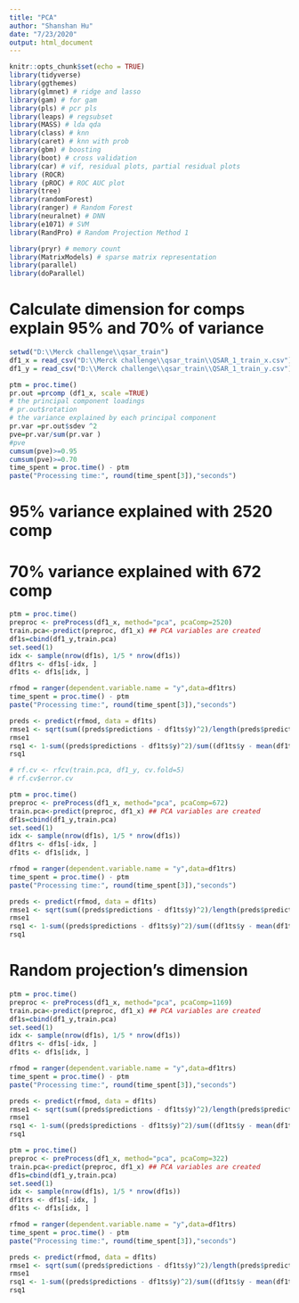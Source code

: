 ```yaml
---
title: "PCA"
author: "Shanshan Hu"
date: "7/23/2020"
output: html_document
---
```


```r
knitr::opts_chunk$set(echo = TRUE)
library(tidyverse)
library(ggthemes)
library(glmnet) # ridge and lasso
library(gam) # for gam
library(pls) # pcr pls
library(leaps) # regsubset
library(MASS) # lda qda
library(class) # knn
library(caret) # knn with prob
library(gbm) # boosting
library(boot) # cross validation
library(car) # vif, residual plots, partial residual plots
library (ROCR) 
library (pROC) # ROC AUC plot
library(tree)
library(randomForest)
library(ranger) # Random Forest
library(neuralnet) # DNN
library(e1071) # SVM
library(RandPro) # Random Projection Method 1

library(pryr) # memory count
library(MatrixModels) # sparse matrix representation
library(parallel)
library(doParallel)
```

# Calculate dimension for comps explain 95% and 70% of variance
```r
setwd("D:\\Merck challenge\\qsar_train")
df1_x = read_csv("D:\\Merck challenge\\qsar_train\\QSAR_1_train_x.csv") 
df1_y = read_csv("D:\\Merck challenge\\qsar_train\\QSAR_1_train_y.csv") 

ptm = proc.time()
pr.out =prcomp (df1_x, scale =TRUE)
# the principal component loadings
# pr.out$rotation
# the variance explained by each principal component
pr.var =pr.out$sdev ^2
pve=pr.var/sum(pr.var )
#pve
cumsum(pve)>=0.95
cumsum(pve)>=0.70
time_spent = proc.time() - ptm
paste("Processing time:", round(time_spent[3]),"seconds")
```

# 95% variance explained with 2520 comp
# 70% variance explained with 672 comp
```r
ptm = proc.time()
preproc <- preProcess(df1_x, method="pca", pcaComp=2520)
train.pca<-predict(preproc, df1_x) ## PCA variables are created
df1s=cbind(df1_y,train.pca)
set.seed(1)
idx <- sample(nrow(df1s), 1/5 * nrow(df1s))
df1trs <- df1s[-idx, ]
df1ts <- df1s[idx, ]

rfmod = ranger(dependent.variable.name = "y",data=df1trs)
time_spent = proc.time() - ptm
paste("Processing time:", round(time_spent[3]),"seconds")

preds <- predict(rfmod, data = df1ts)
rmse1 <- sqrt(sum((preds$predictions - df1ts$y)^2)/length(preds$predictions))
rmse1
rsq1 <- 1-sum((preds$predictions - df1ts$y)^2)/sum((df1ts$y - mean(df1ts$y))^2)
rsq1

# rf.cv <- rfcv(train.pca, df1_y, cv.fold=5)
# rf.cv$error.cv
```

```r
ptm = proc.time()
preproc <- preProcess(df1_x, method="pca", pcaComp=672)
train.pca<-predict(preproc, df1_x) ## PCA variables are created
df1s=cbind(df1_y,train.pca)
set.seed(1)
idx <- sample(nrow(df1s), 1/5 * nrow(df1s))
df1trs <- df1s[-idx, ]
df1ts <- df1s[idx, ]

rfmod = ranger(dependent.variable.name = "y",data=df1trs)
time_spent = proc.time() - ptm
paste("Processing time:", round(time_spent[3]),"seconds")

preds <- predict(rfmod, data = df1ts)
rmse1 <- sqrt(sum((preds$predictions - df1ts$y)^2)/length(preds$predictions))
rmse1
rsq1 <- 1-sum((preds$predictions - df1ts$y)^2)/sum((df1ts$y - mean(df1ts$y))^2)
rsq1
```

# Random projection's dimension
```r
ptm = proc.time()
preproc <- preProcess(df1_x, method="pca", pcaComp=1169)
train.pca<-predict(preproc, df1_x) ## PCA variables are created
df1s=cbind(df1_y,train.pca)
set.seed(1)
idx <- sample(nrow(df1s), 1/5 * nrow(df1s))
df1trs <- df1s[-idx, ]
df1ts <- df1s[idx, ]

rfmod = ranger(dependent.variable.name = "y",data=df1trs)
time_spent = proc.time() - ptm
paste("Processing time:", round(time_spent[3]),"seconds")

preds <- predict(rfmod, data = df1ts)
rmse1 <- sqrt(sum((preds$predictions - df1ts$y)^2)/length(preds$predictions))
rmse1
rsq1 <- 1-sum((preds$predictions - df1ts$y)^2)/sum((df1ts$y - mean(df1ts$y))^2)
rsq1
```

```r
ptm = proc.time()
preproc <- preProcess(df1_x, method="pca", pcaComp=322)
train.pca<-predict(preproc, df1_x) ## PCA variables are created
df1s=cbind(df1_y,train.pca)
set.seed(1)
idx <- sample(nrow(df1s), 1/5 * nrow(df1s))
df1trs <- df1s[-idx, ]
df1ts <- df1s[idx, ]

rfmod = ranger(dependent.variable.name = "y",data=df1trs)
time_spent = proc.time() - ptm
paste("Processing time:", round(time_spent[3]),"seconds")

preds <- predict(rfmod, data = df1ts)
rmse1 <- sqrt(sum((preds$predictions - df1ts$y)^2)/length(preds$predictions))
rmse1
rsq1 <- 1-sum((preds$predictions - df1ts$y)^2)/sum((df1ts$y - mean(df1ts$y))^2)
rsq1
```


